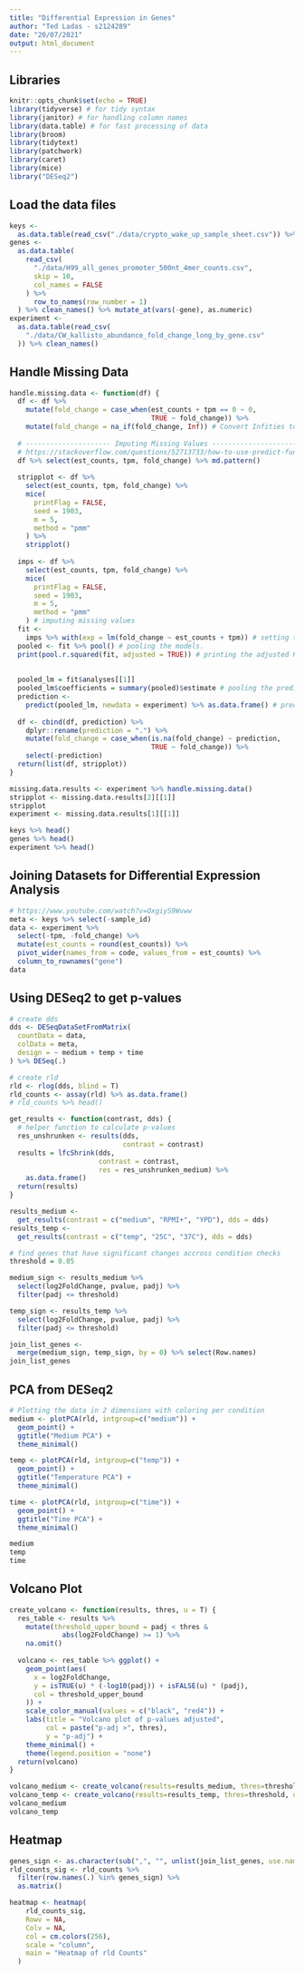 ```yaml
---
title: "Differential Expression in Genes"
author: "Ted Ladas - s2124289"
date: "20/07/2021"
output: html_document
---
```


## Libraries

```r
knitr::opts_chunk$set(echo = TRUE)
library(tidyverse) # for tidy syntax
library(janitor) # for handling column names
library(data.table) # for fast processing of data
library(broom) 
library(tidytext)
library(patchwork) 
library(caret)
library(mice)
library("DESeq2")
```

## Load the data files

```r
keys <-
  as.data.table(read_csv("./data/crypto_wake_up_sample_sheet.csv")) %>% clean_names()
genes <-
  as.data.table(
    read_csv(
      "./data/H99_all_genes_promoter_500nt_4mer_counts.csv",
      skip = 10,
      col_names = FALSE
    ) %>%
      row_to_names(row_number = 1)
  ) %>% clean_names() %>% mutate_at(vars(-gene), as.numeric)
experiment <-
  as.data.table(read_csv(
    "./data/CW_kallisto_abundance_fold_change_long_by_gene.csv"
  )) %>% clean_names()
```

## Handle Missing Data

```r
handle.missing.data <- function(df) {
  df <- df %>%
    mutate(fold_change = case_when(est_counts + tpm == 0 ~ 0,
                                   TRUE ~ fold_change)) %>%
    mutate(fold_change = na_if(fold_change, Inf)) # Convert Infities to NA to impute them with mice
  
  # --------------------- Imputing Missing Values -----------------------------
  # https://stackoverflow.com/questions/52713733/how-to-use-predict-function-with-my-pooled-results-from-mice
  df %>% select(est_counts, tpm, fold_change) %>% md.pattern()
  
  stripplot <- df %>%
    select(est_counts, tpm, fold_change) %>%
    mice(
      printFlag = FALSE,
      seed = 1903,
      m = 5,
      method = "pmm"
    ) %>%
    stripplot()
  
  imps <- df %>%
    select(est_counts, tpm, fold_change) %>%
    mice(
      printFlag = FALSE,
      seed = 1903,
      m = 5,
      method = "pmm"
    ) # imputing missing values
  fit <-
    imps %>% with(exp = lm(fold_change ~ est_counts + tpm)) # setting the expression
  pooled <- fit %>% pool() # pooling the models.
  print(pool.r.squared(fit, adjusted = TRUE)) # printing the adjusted R-square as a measure to choose the best model for imputing missing data
  
  
  pooled_lm = fit$analyses[[1]]
  pooled_lm$coefficients = summary(pooled)$estimate # pooling the predicted coefficients of the models.
  prediction <-
    predict(pooled_lm, newdata = experiment) %>% as.data.frame() # predicting with those coefficients
  
  df <- cbind(df, prediction) %>%
    dplyr::rename(prediction = ".") %>%
    mutate(fold_change = case_when(is.na(fold_change) ~ prediction,
                                   TRUE ~ fold_change)) %>%
    select(-prediction)
  return(list(df, stripplot))
}
```

```r
missing.data.results <- experiment %>% handle.missing.data()
stripplot <- missing.data.results[2][[1]]
stripplot
experiment <- missing.data.results[1][[1]]
```

```r
keys %>% head()
genes %>% head() 
experiment %>% head() 
```

## Joining Datasets for Differential Expression Analysis

```r
# https://www.youtube.com/watch?v=OxgiyS9Wvww
meta <- keys %>% select(-sample_id) 
data <- experiment %>%
  select(-tpm, -fold_change) %>% 
  mutate(est_counts = round(est_counts)) %>%
  pivot_wider(names_from = code, values_from = est_counts) %>%
  column_to_rownames("gene")
data
```

## Using DESeq2 to get p-values

```r
# create dds
dds <- DESeqDataSetFromMatrix(
  countData = data,
  colData = meta,
  design = ~ medium + temp + time
) %>% DESeq(.)

# create rld
rld <- rlog(dds, blind = T)
rld_counts <- assay(rld) %>% as.data.frame()
# rld_counts %>% head()

get_results <- function(contrast, dds) {
  # helper function to calculate p-values
  res_unshrunken <- results(dds,
                            contrast = contrast)
  results = lfcShrink(dds,
                      contrast = contrast,
                      res = res_unshrunken_medium) %>%
    as.data.frame()
  return(results)
}

results_medium <-
  get_results(contrast = c("medium", "RPMI+", "YPD"), dds = dds)
results_temp <-
  get_results(contrast = c("temp", "25C", "37C"), dds = dds)
```

```r
# find genes that have significant changes accross condition checks
threshold = 0.05

medium_sign <- results_medium %>%
  select(log2FoldChange, pvalue, padj) %>%
  filter(padj <= threshold)

temp_sign <- results_temp %>%
  select(log2FoldChange, pvalue, padj) %>%
  filter(padj <= threshold)

join_list_genes <-
  merge(medium_sign, temp_sign, by = 0) %>% select(Row.names)
join_list_genes
```

## PCA from DESeq2

```r
# Plotting the data in 2 dimensions with coloring per condition
medium <- plotPCA(rld, intgroup=c("medium")) + 
  geom_point() + 
  ggtitle("Medium PCA") +
  theme_minimal()

temp <- plotPCA(rld, intgroup=c("temp")) + 
  geom_point() + 
  ggtitle("Temperature PCA") +
  theme_minimal()

time <- plotPCA(rld, intgroup=c("time")) + 
  geom_point() + 
  ggtitle("Time PCA") +
  theme_minimal()

medium
temp
time
```

## Volcano Plot

```r

create_volcano <- function(results, thres, u = T) {
  res_table <- results %>%
    mutate(threshold_upper_bound = padj < thres &
             abs(log2FoldChange) >= 1) %>%
    na.omit()
  
  volcano <- res_table %>% ggplot() +
    geom_point(aes(
      x = log2FoldChange,
      y = isTRUE(u) * (-log10(padj)) + isFALSE(u) * (padj),
      col = threshold_upper_bound
    )) +
    scale_color_manual(values = c("black", "red4")) +
    labs(title = "Volcano plot of p-values adjusted",
         col = paste("p-adj >", thres),
         y = "p-adj") +
    theme_minimal() + 
    theme(legend.position = "none")
  return(volcano)
}

volcano_medium <- create_volcano(results=results_medium, thres=threshold, u=F)
volcano_temp <- create_volcano(results=results_temp, thres=threshold, u=T)
volcano_medium
volcano_temp
```

## Heatmap

```r
genes_sign <- as.character(sub(",", "", unlist(join_list_genes, use.names = FALSE)))
rld_counts_sig <- rld_counts %>%
  filter(row.names(.) %in% genes_sign) %>%
  as.matrix()

heatmap <- heatmap(
    rld_counts_sig,
    Rowv = NA,
    Colv = NA,
    col = cm.colors(256),
    scale = "column",
    main = "Heatmap of rld Counts"
  )
```
